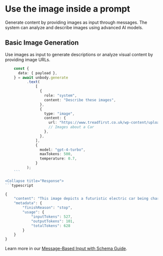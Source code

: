 
# Use the image inside a prompt

Generate content by providing images as input through messages. The system can analyze and describe images using advanced AI models.

## Basic Image Generation
Use images as input to generate descriptions or analyze visual content by providing image URLs.

```typescript
    const {
      data: { payload },
    } = await unbody.generate
          .text(
              [
                {
                  role: "system",
                  content: "Describe these images",
                },
                {
                  type: "image",
                  content: {
                    url: "https://www.treadfirst.co.uk/wp-content/uploads/2023/05/riseBlog.jpg",
                    // Images about a Car
                  },
                },
              ],
              {
                model: "gpt-4-turbo",
                maxTokens: 500,
                temperature: 0.7,
              }
          );
    ```

<Collapse title="Response">
```typescript

{
    "content": "This image depicts a futuristic electric car being charged at a charging station. The scene is set at night with a vibrant, neon-lit color palette, predominantly featuring blues and oranges. The car is sleek and modern, with illuminated tail lights and a visible energy flow highlighted in blue to indicate charging. The background suggests a serene, remote location with trees silhouetted against the night sky. The image has a dynamic and slightly mysterious atmosphere, enhanced by the ambient lighting and the subtle presence of rain.",
    "metadata": {
        "finishReason": "stop",
        "usage": {
            "inputTokens": 527,
            "outputTokens": 101,
            "totalTokens": 628
        }
    }
}
```
</Collapse>

Learn more in our [Message-Based Input with Schema Guide](generative-api/json-gen#message-based-input-with-schema).